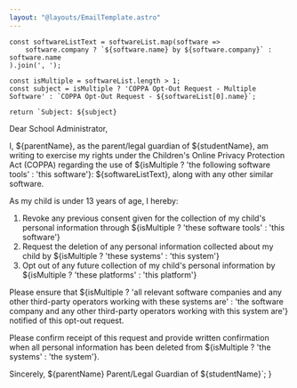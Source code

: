 ```yaml
---
layout: "@layouts/EmailTemplate.astro"
---
```


    const softwareListText = softwareList.map(software => 
        software.company ? `${software.name} by ${software.company}` : software.name
    ).join(', ');

    const isMultiple = softwareList.length > 1;
    const subject = isMultiple ? 'COPPA Opt-Out Request - Multiple Software' : `COPPA Opt-Out Request - ${softwareList[0].name}`;

    return `Subject: ${subject}
Dear School Administrator,

I, ${parentName}, as the parent/legal guardian of ${studentName}, am writing to exercise my rights under the Children's Online Privacy Protection Act (COPPA) regarding the use of ${isMultiple ? 'the following software tools' : 'this software'}: ${softwareListText}, along with any other similar software.

As my child is under 13 years of age, I hereby:

1. Revoke any previous consent given for the collection of my child's personal information through ${isMultiple ? 'these software tools' : 'this software'}
2. Request the deletion of any personal information collected about my child by ${isMultiple ? 'these systems' : 'this system'}
3. Opt out of any future collection of my child's personal information by ${isMultiple ? 'these platforms' : 'this platform'}

Please ensure that ${isMultiple ? 'all relevant software companies and any other third-party operators working with these systems are' : 'the software company and any other third-party operators working with this system are'} notified of this opt-out request.

Please confirm receipt of this request and provide written confirmation when all personal information has been deleted from ${isMultiple ? 'the systems' : 'the system'}.

Sincerely,
${parentName}
Parent/Legal Guardian of ${studentName}`;
} 